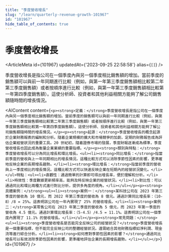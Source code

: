 ```yaml
---
title: "季度營收增長"
slug: "/learn/quarterly-revenue-growth-101967"
id: "101967"
hide_table_of_contents: true
---
```



# 季度營收增長

<ArticleMeta id={101967} updatedAt={'2023-09-25 22:58:58'} alias={`[]`} />
<div className='border-solid border-b border-t-0 my-4 border-[var(--ifm-color-gray-300)]' />

季度營收增長是指公司在一個季度內與另一個季度相比銷售額的增加。當前季度的銷售額可以與前一年同期進行比較（例如，與第一年第三季度銷售額相比較第二年第三季度銷售額）或者按順序進行比較（例如，與第一年第三季度銷售額相比較第一年第四季度銷售額）。這使分析師、投資者和其他利益相關方能夠了解公司銷售額隨時間的增長情況。

<AIContent content={`<p><strong>定義：</strong>季度營收增長是指公司在一個季度內與另一個季度相比銷售額的增加。當前季度的銷售額可以與前一年同期進行比較（例如，與第一年第三季度銷售額相比較第二年第三季度銷售額）或者按順序進行比較（例如，與第一年第三季度銷售額相比較第一年第四季度銷售額）。這使分析師、投資者和其他利益相關方能夠了解公司銷售額隨時間的增長情況。</p><p><strong>起源：</strong>季度營收增長的概念起源於企業財務報表的編制和分析。隨着企業規模的擴大和市場競爭的加劇，定期的財務報告成為評估企業經營狀況的重要工具。20 世紀初，隨着證券市場的發展，季度財報逐漸成為標準，季度營收增長也因此成為衡量企業業績的重要指標。</p><p><strong>類別與特點：</strong>季度營收增長可以分為同比增長和環比增長。<ul><li><strong>同比增長：</strong>指當前季度的營收與上一年同期相比的增長情況。這種比較方式可以消除季節性因素的影響，更準確地反映企業的長期增長趨勢。</li><li><strong>環比增長：</strong>指當前季度的營收與上一季度相比的增長情況。這種比較方式可以快速反映企業在短期內的經營狀況變化。</li></ul>特點：<ul><li>直觀性：通過簡單的計算即可得出增長率，便於理解和分析。</li><li>時效性：季度數據更新頻率高，能夠及時反映企業的經營狀況。</li><li>對比性：可以通過同比和環比兩種方式進行對比分析，提供多角度的視角。</li></ul></p><p><strong>具體案例：</strong><ul><li><strong>案例一：</strong>某科技公司在 2023 年第三季度的營收為 10 億元，而 2022 年第三季度的營收為 8 億元。通過計算同比增長率：（10-8）/8 = 25%。這表明該公司在一年內實現了 25% 的營收增長。</li><li><strong>案例二：</strong>某零售公司在 2023 年第二季度的營收為 5 億元，而 2023 年第一季度的營收為 4.5 億元。通過計算環比增長率：（5-4.5）/4.5 = 11.1%。這表明該公司在一個季度內實現了 11.1% 的營收增長。</li></ul></p><p><strong>常見問題：</strong><ul><li><strong>季度營收增長是否能完全反映公司的經營狀況？</strong>季度營收增長是一個重要指標，但不能完全反映公司的整體經營狀況。還需結合其他財務指標如淨利潤、現金流等進行綜合分析。</li><li><strong>如何應對季節性因素的影響？</strong>通過同比增長可以有效消除季節性因素的影響，更準確地評估企業的長期增長趨勢。</li></ul></p>`} id={101967} />
